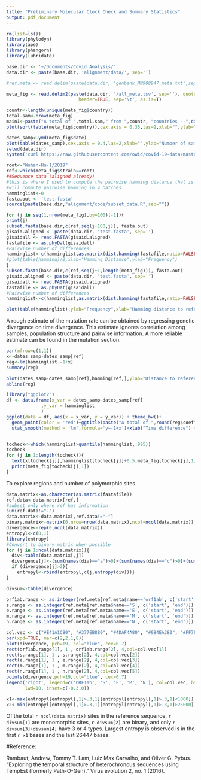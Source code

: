 ```yaml
---
title: "Preliminary Molecular Clock Check and Summary Statistics"
output: pdf_document
---
```


```r
rm(list=ls())
library(phylodyn)
library(ape)
library(phangorn)
library(lubridate)

base.dir <- '~/Documents/Covid_Analysis/'
data.dir <- paste(base.dir, 'alignment/data/', sep='')

#ref.meta <- read.delim(paste(data.dir, 'genbank_MN908947_meta.txt',sep=''), header=T, as.is=T, sep='\t')

meta_fig <- read.delim2(paste(data.dir, '/all_meta.tsv', sep=''), quote="",
                           header=TRUE, sep='\t', as.is=T)

countr<-length(unique(meta_fig$country))
total.sam<-nrow(meta_fig)
main1<-paste("A total of ",total.sam," from ",countr, "countries --",date(),collapse="")
plot(sort(table(meta_fig$country)),cex.axis = 0.35,las=2,xlab="",ylab="Number of samples",main="")

```


```r
dates_samp<-ymd(meta_fig$date)
plot(table(dates_samp),cex.axis = 0.4,las=2,xlab="",ylab="Number of samples",main="Sequences by date")
setwd(data.dir)
system('curl https://raw.githubusercontent.com/owid/covid-19-data/master/public/data/owid-covid-data.csv -o owid-covid-data.csv')

```


```r
root<-"Wuhan-Hu-1/2019"
ref<-which(meta_fig$strain==root)
##Sequence data (aligned already)
#this is where I used to compute the pairwise hamming distance that is difficult 
#will compute pairwise hamming in 4 batches
hamminglist<-0
fasta.out <- 'test.fasta'
source(paste(base.dir,"alignment/code/subset_data.R",sep=""))

for (j in seq(1,nrow(meta_fig),by=100)[-1]){
print(j)
subset.fasta(base.dir,c(ref,seq(j-100,j)), fasta.out)
gisaid.aligned <- paste(data.dir, 'test.fasta', sep='')
gisaidall <- read.FASTA(gisaid.aligned)
fastafile <- as.phyDat(gisaidall)
#Pairwise number of differences
hamminglist<-c(hamminglist,as.matrix(dist.hamming(fastafile,ratio=FALSE))[1,-1])
#plot(table(hamming)/2,xlab="Hamming Distance",ylab="Frequency")
}
subset.fasta(base.dir,c(ref,seq(j+1,length(meta_fig))), fasta.out)
gisaid.aligned <- paste(data.dir, 'test.fasta', sep='')
gisaidall <- read.FASTA(gisaid.aligned)
fastafile <- as.phyDat(gisaidall)
#Pairwise number of differences
hamminglist<-c(hamminglist,as.matrix(dist.hamming(fastafile,ratio=FALSE))[1,-1])

```


```r
plot(table(hamminglist),ylab="Frequency",xlab="Hamming distance to reference")
```

A rough estimate of the mutation rate can be obtained by regressing genetic divergence on time divergence. This estimate ignores correlation among samples, population structure and pairwise information. A more reliable estimate can be found in the mutation section.

```r
par(mfrow=c(1,1))
x<-dates_samp-dates_samp[ref]
reg<-lm(hamminglist~-1+x)
summary(reg)

plot(dates_samp-dates_samp[ref],hamming[ref,],ylab="Distance to reference",xlab="Time difference (Days)",main=paste("A total of ",round(reg$coefficients[[1]]*28,2)," of mutations per month",sep=""))
abline(reg)

library("ggplot2")
df <- data.frame(x_var = dates_samp-dates_samp[ref] 
             ,y_var = hamminglist
             )
ggplot(data = df, aes(x = x_var, y = y_var)) + theme_bw()+
  geom_point(color = 'red')+ggtitle(paste("A total of ",round(reg$coefficients[[1]]*28,2)," of mutations per month",sep=""))+
  stat_smooth(method = 'lm',formula='y~-1+x')+xlab("Time difference") + ylab("Distance to reference") +ylim(0,40)


tocheck<-which(hamminglist>quantile(hamminglist,.995))
tocheck
for (j in 1:length(tocheck)){
  text(x[tocheck[j]],hamminglist[tocheck[j]]+0.5,meta_fig[tocheck[j],1],cex=.5)
  print(meta_fig[tocheck[j],1])
}
```

To explore regions and number of polymorphic sites
```r
data.matrix<-as.character(as.matrix(fastafile))
ref.data<-data.matrix[ref,]
#subset only where ref has information
sum(ref.data!="-")
data.matrix<-data.matrix[,ref.data!="-"]
binary.matrix<-matrix(0,nrow=nrow(data.matrix),ncol=ncol(data.matrix))
divergence<-rep(0,ncol(data.matrix))
entropyl<-c(0,1)
library(entropy)
#Convert to binary matrix when possible
for (j in 1:ncol(data.matrix)){
  div<-table(data.matrix[,j])
  divergence[j]<-(sum(names(div)=="a")>0)+(sum(names(div)=="c")>0)+(sum(names(div)=="t")>0)+(sum(names(div)=="g")>0)
  if (divergence[j]>2){
    entropyl<-rbind(entropyl,c(j,entropy(div)))}
}

divsum<-table(divergence)
```

```r
orf1ab.range <- as.integer(ref.meta[ref.meta$name=='orf1ab', c('start', 'end')])
s.range <- as.integer(ref.meta[ref.meta$name=='S', c('start', 'end')])
e.range <- as.integer(ref.meta[ref.meta$name=='E', c('start', 'end')])
m.range <- as.integer(ref.meta[ref.meta$name=='M', c('start', 'end')])
n.range <- as.integer(ref.meta[ref.meta$name=='N', c('start', 'end')])

col.vec <- c("#E41A1C80", "#377EB880", "#4DAF4A80", "#984EA380", "#FF7F0080")
par(xpd=TRUE, mar=c(2,2,1,8))
plot(divergence, pch=19, col="blue", cex=0.7)
rect(orf1ab.range[1], 1 , orf1ab.range[2], 4,col=col.vec[1])
rect(s.range[1], 1 , s.range[2], 4,col=col.vec[2])
rect(e.range[1], 1 , e.range[2], 4,col=col.vec[3])
rect(m.range[1], 1 , m.range[2], 4,col=col.vec[4])
rect(n.range[1], 1 , n.range[2], 4,col=col.vec[5])
points(divergence,pch=19,col="blue", cex=0.7)
legend('right', legend=c('ORF1ab', 'S', 'E', 'M', 'N'), col=col.vec, bty='n',
       lwd=10, inset=c(-0.3,0))

x1<-max(entropyl[entropyl[,1]>.3,1][entropyl[entropyl[,1]>.3,1]<1000])
x2<-min(entropyl[entropyl[,1]>.3,1][entropyl[entropyl[,1]>.3,1]>25000])
```


Of the total `r ncol(data.matrix)` sites in the reference sequence, `r divsum[1]` are monomorphic sites, `r divsum[2]` are binary, and only `r divsum[3]+divsum[4]` have 3 or 4 types. Largest entropy is observed is in the first `r x1` bases and the last 26447 bases.



#Reference:

Rambaut, Andrew, Tommy T. Lam, Luiz Max Carvalho, and Oliver G. Pybus. "Exploring the temporal structure of heterochronous sequences using TempEst (formerly Path-O-Gen)." Virus evolution 2, no. 1 (2016).

